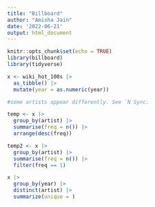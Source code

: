 ```yaml
---
title: "Billboard"
author: "Amisha Jain"
date: '2022-06-21'
output: html_document
---
```


```r
knitr::opts_chunk$set(echo = TRUE)
library(billboard)
library(tidyverse)
```

```r
x <- wiki_hot_100s |> 
  as_tibble() |> 
  mutate(year = as.numeric(year)) 
```

```r
#some artists appear differently. See `N Sync.

temp <- x |> 
  group_by(artist) |> 
  summarise(freq = n()) |> 
  arrange(desc(freq))

```

```r
temp2 <- x |> 
  group_by(artist) |> 
  summarise(freq = n()) |>
  filter(freq == 1)

```


```r
x |> 
  group_by(year) |> 
  distinct(artist) |> 
  summarize(unique = )
  
```

